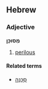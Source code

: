 ==Hebrew==
===Adjective===
'''מְסוּכָּן'''

# [[perilous]]

====Related terms====
*[[סכנה|סַכָּנָה]]